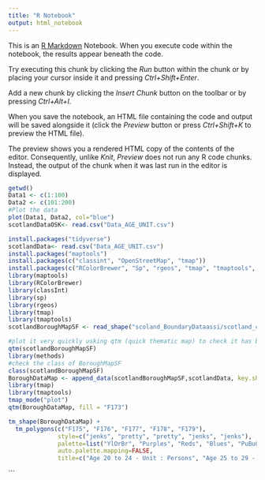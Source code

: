 ```yaml
---
title: "R Notebook"
output: html_notebook
---
```


This is an [R Markdown](http://rmarkdown.rstudio.com) Notebook. When you execute code within the notebook, the results appear beneath the code. 

Try executing this chunk by clicking the *Run* button within the chunk or by placing your cursor inside it and pressing *Ctrl+Shift+Enter*. 

Add a new chunk by clicking the *Insert Chunk* button on the toolbar or by pressing *Ctrl+Alt+I*.

When you save the notebook, an HTML file containing the code and output will be saved alongside it (click the *Preview* button or press *Ctrl+Shift+K* to preview the HTML file).

The preview shows you a rendered HTML copy of the contents of the editor. Consequently, unlike *Knit*, *Preview* does not run any R code chunks. Instead, the output of the chunk when it was last run in the editor is displayed.
```r
getwd()
Data1 <- c(1:100)
Data2 <- c(101:200)
#Plot the data
plot(Data1, Data2, col="blue")
scotlandDataOSK<- read.csv("Data_AGE_UNIT.csv")

install.packages("tidyverse")
scotlandData<- read.csv("Data_AGE_UNIT.csv")
install.packages("maptools")
install.packages(c("classint", "OpenStreetMap", "tmap"))
install.packages(c("RColorBrewer", "Sp", "rgeos", "tmap", "tmaptools", "sf", "downloader", "rgdal", "geojsonio"))
library(maptools)
library(RColorBrewer)
library(classInt)
library(sp)
library(rgeos)
library(tmap)
library(tmaptools)
scotlandBoroughMapSF <- read_shape("scoland_BoundaryDataassi/scotland_ca_2010.shp", as.sf = TRUE)

#plot it very quickly usking qtm (quick thematic map) to check it has been read in correctly
qtm(scotlandBoroughMapSF)
library(methods)
#check the class of BoroughMapSF
class(scotlandBoroughMapSF)
BoroughDataMap <- append_data(scotlandBoroughMapSF,scotlandData, key.shp = "code", key.data = "GEO_CODE", ignore.duplicates = TRUE)
library(tmap)
library(tmaptools)
tmap_mode("plot")
qtm(BoroughDataMap, fill = "F173")

tm_shape(BoroughDataMap) +
  tm_polygons(c("F175", "F176", "F177", "F178", "F179"), 
              style=c("jenks", "pretty", "pretty", "jenks", "jenks"),
              palette=list("YlOrBr", "Purples", "Reds", "Blues", "PuBuGn"),
              auto.palette.mapping=FALSE,
              title=c("Age 20 to 24 - Unit : Persons", "Age 25 to 29 - Unit : Persons", "Age 30 to 44 - Unit : Persons", "Age 45 to 59 - Unit : Persons", "Age 60 to 64 - Unit : Persons"))
```
```

